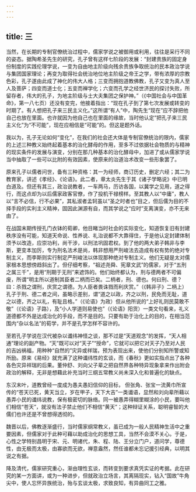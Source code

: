 ```yaml
---
---
---
```

title: 三
---



当然，在长期的专制官僚统治过程中，儒家学说之被御用或利用，往往是采行不同的姿态。据陶希圣先生的研究，孔子曾有这样七阶段的发展：“封建贵族的固定身份制度的实践伦理学说，一变为自由地主阶级向残余贵族争取统治的民本政治学说与集团国家理论；再变为取得社会统治地位地主阶级之帝王之学，带有浓厚的宗教色彩，孔子遂由此成了神化的伟大人格；三变而拥抱道教佛教，孔子又变为真人至人及菩萨；四变而道士化；五变而禅学化；六变而孔学之经世济民的探讨失败，所留存者，伟大的孔子，为地主阶级与士大夫集团之保护神。”（《中国社会与中国革命》，第一八七页）还没有变完，他接着指出：“现在孔子到了第七次发展或转变的时期了。有人想把孔子来三民主义化。”这所谓“有人”中，陶先生“现在”应不辞把他自己也放在里面。也许就因为他自己也在里面的缘故，当时他认定“把孔子来三民主义化”为“不可能”，现在应相信是“可能”的。但这是题外话。

我以为，孔子无论如何“变化”，在我们的社会还大体是专制官僚统治的限内，儒家的上述三种教义始终起着基本的治化酵母的作用，至多不过依据社会物质的与精神的现实条件的发展与演变，分别在那几种基本的治化酵母中，加进了或从儒家学说当中抽取了一些可以比附的有效因素，使原来的治道治术改变一些形象罢了。

原来孔子以儒者问世，备有三种资格：其一为经师，商订历史，删定六经；其二为教育家，讲述《孝经》、《论语》。此二者，章太炎先生于其《诸子学略说》中已明白道及。但还有其三，政治说教者，一车两马，历访各国，以冀学之见用，道之得行，而这点却为以后儒家政客官僚，作了投机干禄榜样。至其教人以“中庸”，教人以“言不必信，行不必果”，其私淑者孟轲虽以“圣之时者也”目之，但后儒为目的不择手段的实利主义精神，固因此渊源有自，而其学说之“应时”支离演变，亦不无来由了。

在战国末期传授孔门衣钵的荀卿，他目睹当时社会的实际变化，知道恢复旧有封建秩序没有可能，知道天命说、性养说、礼治说都不大靠得住，于是他认定封建体制须予以改造，应崇功利，尚干涉，以刑法巩固君权。到了他的两大弟子韩非与李斯，更变本加厉，专为刑名法术是尚，韩非想用严刑峻法去造成有权有势的绝对专制主义，而李斯则实行制定严刑峻法以体现那种绝对专制主义。他们无疑是太对儒家根本思想傍趋斜出了。但仔细考察，“祖述尧舜、宪章文武”的儒家，对于“五刑之属三千”，是用“刑期于无刑”来遮饰的。他们始终都认为，刑与德两者不可偏废，所谓“明主所以道制其臣者二柄而已矣。二柄者，刑、德也。何曰刑、德？曰：杀戮之谓刑，庆赏之谓德。为人臣者畏诛戮而利庆赏。”（《韩非子》二柄上）孔子于刑、德二者之间，虽略示差别，谓“道之以政，齐之以刑，民免而无耻，道之以德，齐之以礼，有耻且格。”（《论语》为政）但从他所说的“上好礼则民莫敢不敬”（《论语》子路），及“小人学道则易使也”（《论语》阳货）一类文句看来，礼义道德都不外是达成治化的手段，而不是目的。只要有助于治化上的目的，在相当范围内“杂以名法”的荀学，并不是孔学怎样不容许的。

至若孔子学说在汉代被杂以谶纬神怪之谈，那不过是“天道观念”的发挥，“天人相通”理论的副产物。“天”既可以对“天子”“授命”，它就可以把它对天子乃至对人民的吉凶祸福，用种种“自然的”灾异或祥瑞，预为表现出来，使他们分别知所警或知所励。原来《易经》就充满了这种谶纬性的玄谈，而《春秋》更如实指点出了各种各色灾异祥瑞的后果。董仲舒、刘向父子辈之把自然界各种特异现象拿来作出附会政治的解释，无非是想藉此补充当时三纲五常教义尚未深入化和普遍化的缺点。

东汉末叶，道教曾经一度成为愚夫愚妇信仰的目标， 但张角、张宝一流黄巾所宣传的“苍天已死，黄天当立，岁在甲子，天下大吉”一类谶语，显然和刘向辈所藉以愚弄小民的谶纬说教，保有极密切的脉络。同一被愚弄得糊里糊涂的小民，要叫他们相信“苍天”，就没有法子禁止他们不相信“黄天”；这种辩证关系，聪明睿智的大儒们也许还是不曾想得透彻的。

魏晋以后，佛教逐渐盛行，当时儒家纲常教义，虽已成为一般人民精神生活中之重要因素，但儒家对于此种可藉以助成治化的思想工具，当然不会漠不关心。于是，心性之学特别昌明于宋、元、明诸代，朱、程、陆、王分立门户，道问学，尊德性，由无极而太极，由寡欲而无欲，禅意盎然，然任谁都未忘记援引经典，以明其说之有据。

降及清代，儒家研究重心，渐由理性玄谈，而转变到要求真凭实证的考据。此在研究的某一方面讲，或为一种进步，但就政治立场言，其离隔现实，钻入“国故”牛角尖中，使人忘怀异族统治，殆与玄谈太极，求致良知，有异曲同工之雅。